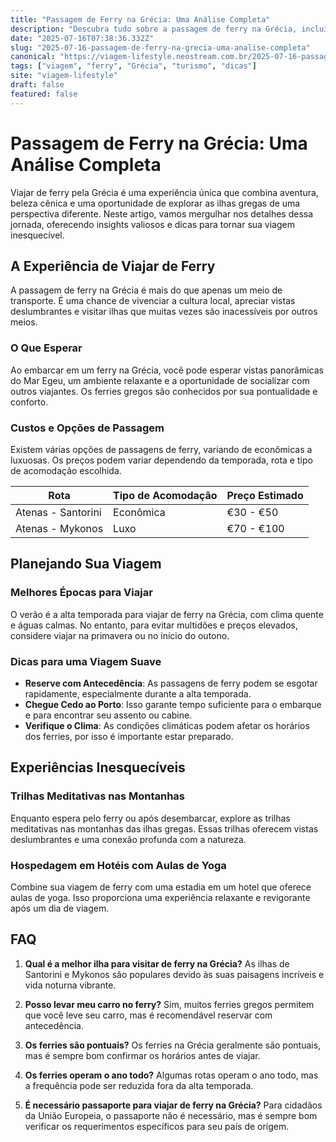 ```yaml
---
title: "Passagem de Ferry na Grécia: Uma Análise Completa"
description: "Descubra tudo sobre a passagem de ferry na Grécia, incluindo dicas de viagem, custos e experiências inesquecíveis neste guia detalhado."
date: "2025-07-16T07:38:36.332Z"
slug: "2025-07-16-passagem-de-ferry-na-grecia-uma-analise-completa"
canonical: "https://viagem-lifestyle.neostream.com.br/2025-07-16-passagem-de-ferry-na-grecia-uma-analise-completa"
tags: ["viagem", "ferry", "Grécia", "turismo", "dicas"]
site: "viagem-lifestyle"
draft: false
featured: false
---
```


# Passagem de Ferry na Grécia: Uma Análise Completa

Viajar de ferry pela Grécia é uma experiência única que combina aventura, beleza cênica e uma oportunidade de explorar as ilhas gregas de uma perspectiva diferente. Neste artigo, vamos mergulhar nos detalhes dessa jornada, oferecendo insights valiosos e dicas para tornar sua viagem inesquecível.

## A Experiência de Viajar de Ferry

A passagem de ferry na Grécia é mais do que apenas um meio de transporte. É uma chance de vivenciar a cultura local, apreciar vistas deslumbrantes e visitar ilhas que muitas vezes são inacessíveis por outros meios.

### O Que Esperar

Ao embarcar em um ferry na Grécia, você pode esperar vistas panorâmicas do Mar Egeu, um ambiente relaxante e a oportunidade de socializar com outros viajantes. Os ferries gregos são conhecidos por sua pontualidade e conforto.

### Custos e Opções de Passagem

Existem várias opções de passagens de ferry, variando de econômicas a luxuosas. Os preços podem variar dependendo da temporada, rota e tipo de acomodação escolhida.

| Rota | Tipo de Acomodação | Preço Estimado |
|------|--------------------|----------------|
| Atenas - Santorini | Econômica | €30 - €50 |
| Atenas - Mykonos | Luxo | €70 - €100 |

## Planejando Sua Viagem

### Melhores Épocas para Viajar

O verão é a alta temporada para viajar de ferry na Grécia, com clima quente e águas calmas. No entanto, para evitar multidões e preços elevados, considere viajar na primavera ou no início do outono.

### Dicas para uma Viagem Suave

- **Reserve com Antecedência**: As passagens de ferry podem se esgotar rapidamente, especialmente durante a alta temporada.
- **Chegue Cedo ao Porto**: Isso garante tempo suficiente para o embarque e para encontrar seu assento ou cabine.
- **Verifique o Clima**: As condições climáticas podem afetar os horários dos ferries, por isso é importante estar preparado.

## Experiências Inesquecíveis

### Trilhas Meditativas nas Montanhas

Enquanto espera pelo ferry ou após desembarcar, explore as trilhas meditativas nas montanhas das ilhas gregas. Essas trilhas oferecem vistas deslumbrantes e uma conexão profunda com a natureza.

### Hospedagem em Hotéis com Aulas de Yoga

Combine sua viagem de ferry com uma estadia em um hotel que oferece aulas de yoga. Isso proporciona uma experiência relaxante e revigorante após um dia de viagem.

## FAQ

1. **Qual é a melhor ilha para visitar de ferry na Grécia?**
   As ilhas de Santorini e Mykonos são populares devido às suas paisagens incríveis e vida noturna vibrante.

2. **Posso levar meu carro no ferry?**
   Sim, muitos ferries gregos permitem que você leve seu carro, mas é recomendável reservar com antecedência.

3. **Os ferries são pontuais?**
   Os ferries na Grécia geralmente são pontuais, mas é sempre bom confirmar os horários antes de viajar.

4. **Os ferries operam o ano todo?**
   Algumas rotas operam o ano todo, mas a frequência pode ser reduzida fora da alta temporada.

5. **É necessário passaporte para viajar de ferry na Grécia?**
   Para cidadãos da União Europeia, o passaporte não é necessário, mas é sempre bom verificar os requerimentos específicos para seu país de origem.
